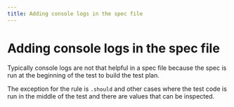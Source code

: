 ```yaml
---
title: Adding console logs in the spec file
---
```


# Adding console logs in the spec file

<LoomVideo src="https://www.loom.com/embed/64839a8f075a41cabf105d671cc48a07" />

Typically console logs are not that helpful in a spec file because the spec is run at the beginning of the test to build the test plan.

The exception for the rule is `.should` and other cases where the test code is run in the middle of the test and there are values that can be inspected.